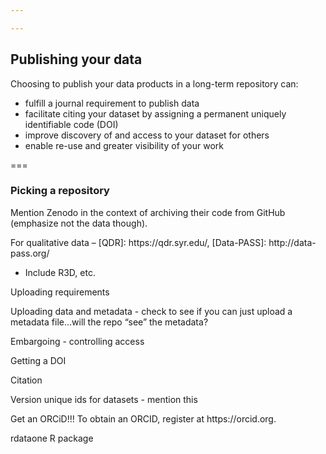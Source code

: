 ```yaml
---

---
```


## Publishing your data

Choosing to publish your data products in a long-term repository can:

   - fulfill a journal requirement to publish data
   - facilitate citing your dataset by assigning a permanent uniquely identifiable code (DOI)
   - improve discovery of and access to your dataset for others
   - enable re-use and greater visibility of your work

===

### Picking a repository 
Mention Zenodo in the context of archiving their code from GitHub (emphasize not the data though).
 
For qualitative data -- [QDR]: https://qdr.syr.edu/, [Data-PASS]: http://data-pass.org/
 
 - Include R3D, etc.
 
Uploading requirements

Uploading data and metadata - check to see if you can just upload a metadata file...will the repo "see" the metadata?

Embargoing - controlling access

Getting a DOI

Citation

Version unique ids for datasets - mention this

Get an ORCiD!!!  To obtain an ORCID, register at https://orcid.org.


rdataone R package



